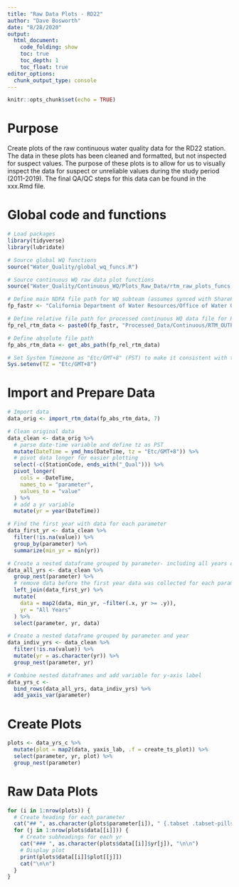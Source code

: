 ```yaml
---
title: "Raw Data Plots - RD22"
author: "Dave Bosworth"
date: "8/28/2020"
output: 
  html_document: 
    code_folding: show
    toc: true
    toc_depth: 1
    toc_float: true
editor_options: 
  chunk_output_type: console
---
```


```r
knitr::opts_chunk$set(echo = TRUE)
```

# Purpose

Create plots of the raw continuous water quality data for the RD22 station. The data in these plots has been cleaned and formatted, but not inspected for suspect values. The purpose of these plots is to allow for us to visually inspect the data for suspect or unreliable values during the study period (2011-2019). The final QA/QC steps for this data can be found in the xxx.Rmd file.

# Global code and functions

```r
# Load packages
library(tidyverse)
library(lubridate)
```

```r
# Source global WQ functions
source("Water_Quality/global_wq_funcs.R")

# Source continuous WQ raw data plot functions
source("Water_Quality/Continuous_WQ/Plots_Raw_Data/rtm_raw_plots_funcs.R")
```

```r
# Define main NDFA file path for WQ subteam (assumes synced with SharePoint)
fp_fastr <- "California Department of Water Resources/Office of Water Quality and Estuarine Ecology - North Delta Flow Action/WQ_Subteam/"

# Define relative file path for processed continuous WQ data file for RD22
fp_rel_rtm_data <- paste0(fp_fastr, "Processed_Data/Continuous/RTM_OUTPUT_RD22_formatted.csv")

# Define absolute file path
fp_abs_rtm_data <- get_abs_path(fp_rel_rtm_data)
```

```r
# Set System Timezone as "Etc/GMT+8" (PST) to make it consistent with the data 
Sys.setenv(TZ = "Etc/GMT+8")
```

# Import and Prepare Data

```r
# Import data
data_orig <- import_rtm_data(fp_abs_rtm_data, 7)
```

```r
# Clean original data
data_clean <- data_orig %>% 
  # parse date-time variable and define tz as PST
  mutate(DateTime = ymd_hms(DateTime, tz = "Etc/GMT+8")) %>% 
  # pivot data longer for easier plotting
  select(-c(StationCode, ends_with("_Qual"))) %>% 
  pivot_longer(
    cols = -DateTime,
    names_to = "parameter",
    values_to = "value"
  ) %>% 
  # add a yr variable
  mutate(yr = year(DateTime))

# Find the first year with data for each parameter
data_first_yr <- data_clean %>% 
  filter(!is.na(value)) %>% 
  group_by(parameter) %>% 
  summarize(min_yr = min(yr))

# Create a nested dataframe grouped by parameter- including all years of data
data_all_yrs <- data_clean %>% 
  group_nest(parameter) %>%
  # remove data before the first year data was collected for each parameter
  left_join(data_first_yr) %>% 
  mutate(
    data = map2(data, min_yr, ~filter(.x, yr >= .y)),
    yr = "All Years"
  ) %>% 
  select(parameter, yr, data)

# Create a nested dataframe grouped by parameter and year
data_indiv_yrs <- data_clean %>% 
  filter(!is.na(value)) %>% 
  mutate(yr = as.character(yr)) %>% 
  group_nest(parameter, yr)

# Combine nested dataframes and add variable for y-axis label
data_yrs_c <- 
  bind_rows(data_all_yrs, data_indiv_yrs) %>% 
  add_yaxis_var(parameter)
```

# Create Plots

```r
plots <- data_yrs_c %>% 
  mutate(plot = map2(data, yaxis_lab, .f = create_ts_plot)) %>% 
  select(parameter, yr, plot) %>% 
  group_nest(parameter)
```

# Raw Data Plots {.tabset .tabset-pills}

```r
for (i in 1:nrow(plots)) {
  # Create heading for each parameter
  cat("## ", as.character(plots$parameter[i]), " {.tabset .tabset-pills}\n\n")
  for (j in 1:nrow(plots$data[[i]])) {
    # Create subheadings for each yr
    cat("### ", as.character(plots$data[[i]]$yr[j]), "\n\n") 
    # Display plot
    print(plots$data[[i]]$plot[[j]])
    cat("\n\n")  
  }
}
```

